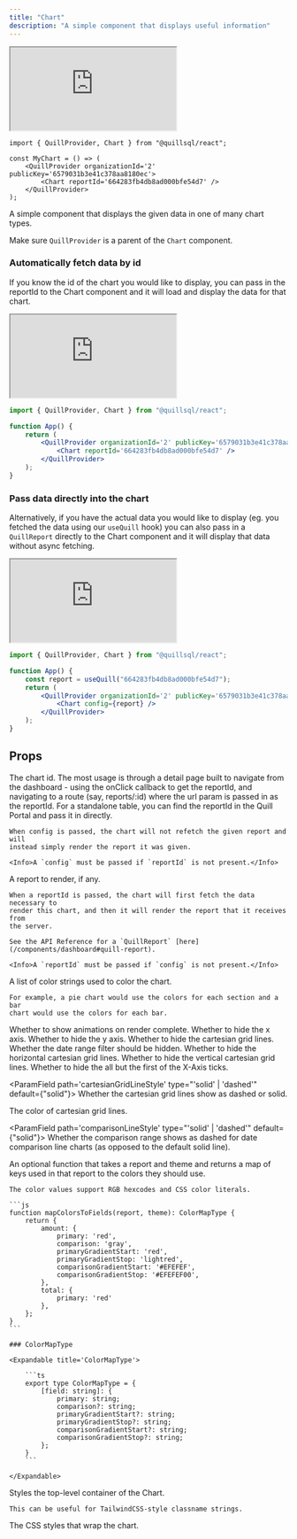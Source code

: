 ```yaml
---
title: "Chart"
description: "A simple component that displays useful information"
---
```


<iframe
	src='https://5wp4n7-5173.csb.app/chart'
	style={{
		width: "100%",
		height: 300,
	}}
	title='Chart Component'
	allow='accelerometer; ambient-light-sensor; camera; encrypted-media; geolocation; gyroscope; hid; microphone; midi; payment; usb; vr; xr-spatial-tracking'
	sandbox='allow-forms allow-modals allow-popups allow-presentation allow-same-origin allow-scripts'></iframe>

```tsx App.tsx
import { QuillProvider, Chart } from "@quillsql/react";

const MyChart = () => (
	<QuillProvider organizationId='2' publicKey='6579031b3e41c378aa8180ec'>
		<Chart reportId='664283fb4db8ad000bfe54d7' />
	</QuillProvider>
);
```

A simple component that displays the given data in one of many chart types.

<Info>Make sure `QuillProvider` is a parent of the `Chart` component.</Info>

### Automatically fetch data by id

If you know the id of the chart you would like to display, you can pass in the reportId to the Chart component and it will load and display the data for that chart.

<iframe
	src='https://5wp4n7-5173.csb.app/chart'
	style={{
		width: "100%",
		height: 300,
	}}
	title='Chart Component'
	allow='accelerometer; ambient-light-sensor; camera; encrypted-media; geolocation; gyroscope; hid; microphone; midi; payment; usb; vr; xr-spatial-tracking'
	sandbox='allow-forms allow-modals allow-popups allow-presentation allow-same-origin allow-scripts'></iframe>

```jsx
import { QuillProvider, Chart } from "@quillsql/react";

function App() {
	return (
		<QuillProvider organizationId='2' publicKey='6579031b3e41c378aa8180ec'>
			<Chart reportId='664283fb4db8ad000bfe54d7' />
		</QuillProvider>
	);
}
```

### Pass data directly into the chart

Alternatively, if you have the actual data you would like to display (eg. you fetched the data using our `useQuill` hook) you can also pass in a `QuillReport` directly to the Chart component and it will display that data without async fetching.

<iframe
	src='https://5wp4n7-5173.csb.app/chart'
	style={{
		width: "100%",
		height: 300,
	}}
	title='Chart Component'
	allow='accelerometer; ambient-light-sensor; camera; encrypted-media; geolocation; gyroscope; hid; microphone; midi; payment; usb; vr; xr-spatial-tracking'
	sandbox='allow-forms allow-modals allow-popups allow-presentation allow-same-origin allow-scripts'></iframe>

```jsx
import { QuillProvider, Chart } from "@quillsql/react";

function App() {
	const report = useQuill("664283fb4db8ad000bfe54d7");
	return (
		<QuillProvider organizationId='2' publicKey='6579031b3e41c378aa8180ec'>
			<Chart config={report} />
		</QuillProvider>
	);
}
```

## Props

<ParamField path='reportId' type='string'>
	The chart id. The most usage is through a detail page built to navigate from
	the dashboard - using the onClick callback to get the reportId, and
	navigating to a route (say, reports/:id) where the url param is passed in as
	the reportId. For a standalone table, you can find the reportId in the Quill
	Portal and pass it in directly.

    When config is passed, the chart will not refetch the given report and will
    instead simply render the report it was given.

    <Info>A `config` must be passed if `reportId` is not present.</Info>

</ParamField>

<ParamField path='config' type='QuillReport'>
	A report to render, if any.

    When a reportId is passed, the chart will first fetch the data necessary to
    render this chart, and then it will render the report that it receives from
    the server.

    See the API Reference for a `QuillReport` [here](/components/dashboard#quill-report).

    <Info>A `reportId` must be passed if `config` is not present.</Info>

</ParamField>

<ParamField path='colors' type='string[]'>
	A list of color strings used to color the chart.

    For example, a pie chart would use the colors for each section and a bar
    chart would use the colors for each bar.

</ParamField>

<ParamField path='isAnimationActive' type='boolean'>
	Whether to show animations on render complete.
</ParamField>

<ParamField path='hideXAxis' type='boolean'>
	Whether to hide the x axis.
</ParamField>

<ParamField path='hideYAxis' type='boolean'>
	Whether to hide the y axis.
</ParamField>

<ParamField path='hideCartesianGrid' type='boolean'>
	Whether to hide the cartesian grid lines.
</ParamField>

<ParamField path='hideDateRangeFilter' type='boolean'>
	Whether the date range filter should be hidden.
</ParamField>

<ParamField path='hideHorizontalCartesianGrid' type='boolean' default={false}>
	Whether to hide the horizontal cartesian grid lines.
</ParamField>

<ParamField path='hideVerticalCartesianGrid' type='boolean' default={true}>
	Whether to hide the vertical cartesian grid lines.
</ParamField>

<ParamField path='hideSubsequentXAxisTicks' type='boolean' default={false}>
	Whether to hide the all but the first of the X-Axis ticks.
</ParamField>

<ParamField
	path='cartesianGridLineStyle'
	type="'solid' | 'dashed'"
	default={"solid"}>
	Whether the cartesian grid lines show as dashed or solid.
</ParamField>

<ParamField path='cartesianGridLineColor' type='string'>
	The color of cartesian grid lines.
</ParamField>

<ParamField
	path='comparisonLineStyle'
	type="'solid' | 'dashed'"
	default={"solid"}>
	Whether the comparison range shows as dashed for date comparison line charts
	(as opposed to the default solid line).
</ParamField>

<ParamField path='mapColorsToFields' type='(report: QuillReport, theme: QuillTheme) => ColorMapType'>
    An optional function that takes a report and theme and returns a map of keys
	used in that report to the colors they should use.

    The color values support RGB hexcodes and CSS color literals.

    ```js
    function mapColorsToFields(report, theme): ColorMapType {
    	return {
    		amount: {
    			primary: 'red',
    			comparison: 'gray',
    			primaryGradientStart: 'red',
    			primaryGradientStop: 'lightred',
    			comparisonGradientStart: '#EFEFEF',
    			comparisonGradientStop: '#EFEFEF00',
    		},
    		total: {
    			primary: 'red'
    		},
    	};
    }
    ```

    ### ColorMapType

    <Expandable title='ColorMapType'>

    	```ts
    	export type ColorMapType = {
    		[field: string]: {
    			primary: string;
    			comparison?: string;
    			primaryGradientStart?: string;
    			primaryGradientStop?: string;
    			comparisonGradientStart?: string;
    			comparisonGradientStop?: string;
    		};
    	}
    	```

    </Expandable>

</ParamField>

<ParamField path='className' type='string'>
	Styles the top-level container of the Chart.

    This can be useful for TailwindCSS-style classname strings.

</ParamField>

<ParamField path='containerStyle' type='React.CSSProperties'>
	The CSS styles that wrap the chart.
</ParamField>
